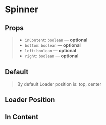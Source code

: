 
<Meta title="Components/Loader" component={Loader} />

# Spinner

## Props

> - `inContent`: `boolean` — **optional**
> - `bottom`: `boolean` — **optional**
> - `left`: `boolean` — **optional**
> - `right`: `boolean` — **optional**

## Default

> By default Loader position is: top, center

<Preview>
  <Story name="default" height="300px">
    <Loader />
  </Story>
</Preview>

## Loader Position

<Preview>
  <Story name="position" height="300px">
    <Container>
      <Loader left />
      <Loader left bottom />
      <Loader right />
      <Loader right bottom />
    </Container>
  </Story>
</Preview>

## In Content

<Preview>
  <Story name="inContent">
    <Container>
      <Loader inContent />
    </Container>
  </Story>
</Preview>
